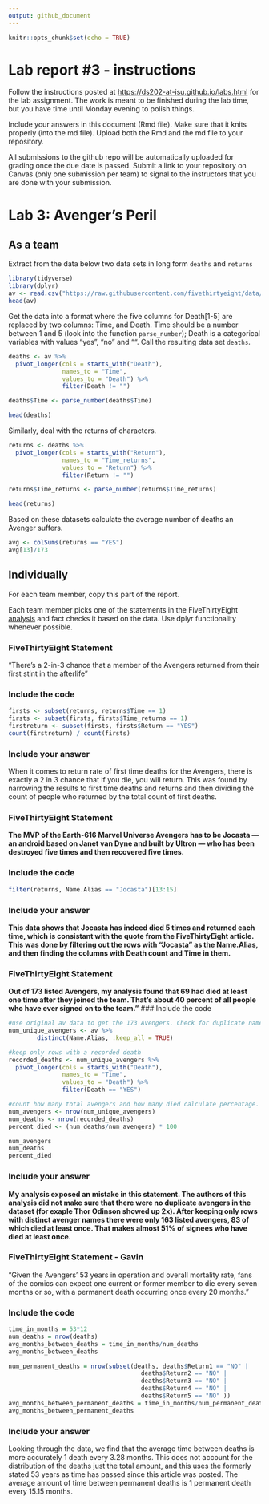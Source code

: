 ```yaml
---
output: github_document
---
```


<!-- README.md is generated from README.Rmd. Please edit the README.Rmd file -->

```r
knitr::opts_chunk$set(echo = TRUE)
```

# Lab report #3 - instructions

Follow the instructions posted at <https://ds202-at-isu.github.io/labs.html> for the lab assignment. The work is meant to be finished during the lab time, but you have time until Monday evening to polish things.

Include your answers in this document (Rmd file). Make sure that it knits properly (into the md file). Upload both the Rmd and the md file to your repository.

All submissions to the github repo will be automatically uploaded for grading once the due date is passed. Submit a link to your repository on Canvas (only one submission per team) to signal to the instructors that you are done with your submission.

# Lab 3: Avenger's Peril

## As a team

Extract from the data below two data sets in long form `deaths` and `returns`

```r
library(tidyverse)
library(dplyr)
av <- read.csv("https://raw.githubusercontent.com/fivethirtyeight/data/master/avengers/avengers.csv", stringsAsFactors = FALSE)
head(av)
```

Get the data into a format where the five columns for Death[1-5] are replaced by two columns: Time, and Death. Time should be a number between 1 and 5 (look into the function `parse_number`); Death is a categorical variables with values "yes", "no" and "". Call the resulting data set `deaths`.

```r
deaths <- av %>%
  pivot_longer(cols = starts_with("Death"),
               names_to = "Time",
               values_to = "Death") %>%
               filter(Death != "")

deaths$Time <- parse_number(deaths$Time)

head(deaths)
```

Similarly, deal with the returns of characters.

```r
returns <- deaths %>%
  pivot_longer(cols = starts_with("Return"),
               names_to = "Time_returns",
               values_to = "Return") %>%
               filter(Return != "")

returns$Time_returns <- parse_number(returns$Time_returns)

head(returns)
```

Based on these datasets calculate the average number of deaths an Avenger suffers.

```r
avg <- colSums(returns == "YES")
avg[13]/173
```

## Individually

For each team member, copy this part of the report.

Each team member picks one of the statements in the FiveThirtyEight [analysis](https://fivethirtyeight.com/features/avengers-death-comics-age-of-ultron/) and fact checks it based on the data. Use dplyr functionality whenever possible.

### FiveThirtyEight Statement

"There’s a 2-in-3 chance that a member of the Avengers returned from their first stint in the afterlife"

### Include the code

```r
firsts <- subset(returns, returns$Time == 1)
firsts <- subset(firsts, firsts$Time_returns == 1)
firstreturn <- subset(firsts, firsts$Return == "YES")
count(firstreturn) / count(firsts)

```

### Include your answer

When it comes to return rate of first time deaths for the Avengers, there is exactly a 2 in 3 chance that if you die, you will return. This was found by narrowing the results to first time deaths and returns and then dividing the count of people who returned by the total count of first deaths.

### FiveThirtyEight Statement

**The MVP of the Earth-616 Marvel Universe Avengers has to be Jocasta — an android based on Janet van Dyne and built by Ultron — who has been destroyed five times and then recovered five times.**

### Include the code

```r
filter(returns, Name.Alias == "Jocasta")[13:15]
```

### Include your answer

**This data shows that Jocasta has indeed died 5 times and returned each time, which is consistant with the quote from the FiveThirtyEight article. This was done by filtering out the rows with "Jocasta" as the Name.Alias, and then finding the columns with Death count and Time in them.**

### FiveThirtyEight Statement

**Out of 173 listed Avengers, my analysis found that 69 had died at least one time after they joined the team. That’s about 40 percent of all people who have ever signed on to the team."** \### Include the code

```r
#use original av data to get the 173 Avengers. Check for duplicate names
num_unique_avengers <- av %>%
        distinct(Name.Alias, .keep_all = TRUE)

#keep only rows with a recorded death
recorded_deaths <- num_unique_avengers %>%
  pivot_longer(cols = starts_with("Death"),
               names_to = "Time",
               values_to = "Death") %>%
               filter(Death == "YES")

#count how many total avengers and how many died calculate percentage.
num_avengers <- nrow(num_unique_avengers)
num_deaths <- nrow(recorded_deaths)
percent_died <- (num_deaths/num_avengers) * 100

num_avengers
num_deaths
percent_died
```

### Include your answer

**My analysis exposed an mistake in this statement. The authors of this analysis did not make sure that there were no duplicate avengers in the dataset (for exaple Thor Odinson showed up 2x). After keeping only rows with distinct avenger names there were only 163 listed avengers, 83 of which died at least once. That makes almost 51% of signees who have died at least once.**

### FiveThirtyEight Statement - Gavin

"Given the Avengers’ 53 years in operation and overall mortality rate, fans of the comics can expect one current or former member to die every seven months or so, with a permanent death occurring once every 20 months."

### Include the code

```r
time_in_months = 53*12
num_deaths = nrow(deaths)
avg_months_between_deaths = time_in_months/num_deaths
avg_months_between_deaths

num_permanent_deaths = nrow(subset(deaths, deaths$Return1 == "NO" |
                                     deaths$Return2 == "NO" | 
                                     deaths$Return3 == "NO" | 
                                     deaths$Return4 == "NO" | 
                                     deaths$Return5 == "NO" ))
avg_months_between_permanent_deaths = time_in_months/num_permanent_deaths
avg_months_between_permanent_deaths
```

### Include your answer

Looking through the data, we find that the average time between deaths is more accurately 1 death every 3.28 months. This does not account for the distribution of the deaths just the total amount, and this uses the formerly stated 53 years as time has passed since this article was posted. The average amount of time between permanent deaths is 1 permanent death every 15.15 months.

